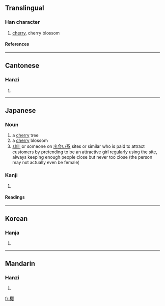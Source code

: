 {{ja-forms|[[桜]]|[[樱]]|{{zh-lookup|櫻}}}}
==Translingual==
===Han character===
{{Han char|rn=75|rad=木|as=17|sn=21|four=4694<sub>4</sub>|canj=木月金女 (DBCV)}}
# [[cherry]], cherry blossom
====References====
{{Han ref|kx=0562.180|dkj=15888|dj=0950.400|hdz=21321.010|uh=6AFB|ud=27387|bh=C4E5|bd=50405}}

----
==Cantonese==
===Hanzi===
{{yue-hanzi|jyut=|y=ying1}}
# {{defn|Cantonese}}

----
==Japanese==
===Noun===
{{ja-noun|ky|hira=さくら|rom=sakura|shin=桜}}
# a [[cherry]] tree
# a [[cherry]] blossom
# [[shill]] or someone on [[出会い系]] sites or similar who is paid to attract customers by pretending to be an attractive girl regularly using the site, always keeping enough people close but never too close (the person may not actually even be female)

===Kanji===
{{ja-kanji|grade=|rs=木17}}
# {{defn|Japanese}} 
====Readings====
{{ja-readings|on=[[おう]] (ō), [[よう]] (yō)|kun=[[さくら]] (sakura)}}

----
==Korean==
===Hanja===
{{ko-hanja|hangeul=앵|eumhun=|rv=aeng|mr=aeng|y=ayng}}
# {{defn|Korean}}

----
==Mandarin==
===Hanzi===
{{cmn-hanzi|sim=樱|pin=[[yīng]] ([[ying1]])|wg=ying<sup>1</sup>}}
# {{defn|Mandarin}}

[[fr:櫻]]